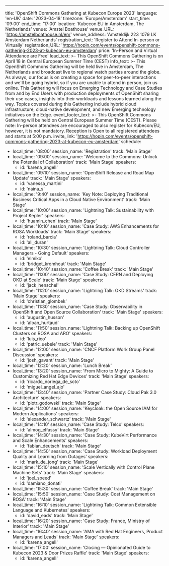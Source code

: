 ---
title: 'OpenShift Commons Gathering at Kubecon Europe 2023'
language: 'en-UK'
date: '2023-04-18'
timezone: 'Europe/Amsterdam'
start_time: '09:00'
end_time: '17:00'
location: 'Kubecon EU in Amsterdam, The Netherlands'
venue: 'Amstel Boathouse'
venue_URL: 'https://amstelboathouse.nl/en/'
venue_address: 'Amsteldijk 223 1079 LK Amsterdam Netherlands'
registration_text: 'Register to Attend In-person or Virtually'
registration_URL: 'https://hopin.com/events/openshift-commons-gathering-2023-at-kubecon-eu-amsterdam'
price: 'In-Person and Virtual Attendance are Free'
lead_text: >-
  This OpenShift Commons Gathering is on April 18 in Central European Summer Time (CEST)
info_text: >-
  This OpenShift Commons Gathering will be held live in Amsterdam, The Netherlands and broadcast live to regional watch parties around the globe. As always, our focus is on creating a space for peer-to-peer interactions and we'll be going hybrid, so if you are unable to attend in person, join us online. This Gathering will focus on Emerging Technology and Case Studies from and by End Users with production deployments of OpenShift sharing their use cases, insights into their workloads and  lessons learned along the way. Topics covered during this Gathering include hybrid cloud infrastructure, cloud-native development, and new Emerging technology initiatives on the Edge.
event_footer_text: >-
  This OpenShift Commons Gathering will be held on Central European Summer Time (CEST). Please note: In-person attendees are encouraged to also register for Kubecon/EU, however, it is not mandatory. Reception is Open to all registered attendees and starts at 5:00 p.m.
invite_link: 'https://hopin.com/events/openshift-commons-gathering-2023-at-kubecon-eu-amsterdam'
schedule:
  - local_time: '08:00'
    session_name: 'Registration'
    track: 'Main Stage'
  - local_time: '09:00'
    session_name: 'Welcome to the Commons: Unlock the Potential of Collaboration'
    track: 'Main Stage'
    speakers:
      - id: 'karena_angell'
  - local_time: '09:10'
    session_name: 'OpenShift Release and Road Map Update'
    track: 'Main Stage'
    speakers:
      - id: 'vanessa_martini'
      - id: 'naina_s'
  - local_time: '9:40'
    session_name: 'Key Note: Deploying Traditional Business Critical Apps in a Cloud Native Environment'
    track: 'Main Stage'
  - local_time: '10:00'
    session_name: 'Lightning Talk: Sustainability with Project Kepler'
    speakers:
      - id: 'huamin_chen'
    track: 'Main Stage'
  - local_time: '10:10'
    session_name: 'Case Study: AWS Enhancements for ROSA Workloads'
    track: 'Main Stage'
    speakers:
      - id: 'roland_barcia'
      - id: 'ali_duran'
  - local_time: '10:30'
    session_name: 'Lightning Talk: Cloud Controller Managers - Going Default'
    speakers:
      - id: 'elmiko'
      - id: 'bridget_kromhout'
    track: 'Main Stage'
  - local_time: '10:40'
    session_name: 'Coffee Break'
    track: 'Main Stage'
  - local_time: '11:00'
    session_name: 'Case Study: CERN and Deploying OKD at Scale'
    track: 'Main Stage'
    speakers:
      - id: 'jack_henschel'
  - local_time: '11:20'
    session_name: 'Lightning Talk: OKD Streams'
    track: 'Main Stage'
    speakers:
      - id: 'christian_glombek'
  - local_time: '11:30'
    session_name: 'Case Study: Observability in OpenShift and Open Source Collaboration'
    track: 'Main Stage'
    speakers: 
      - id: 'augustin_husson'
      - id: 'alban_hurtaud'
  - local_time: '11:50'
    session_name: 'Lightning Talk: Backing up OpenShift Clusters on ROSA and ARO'
    speakers:
      - id: 'luis_rico'
      - id: 'patric_uebele'
    track: 'Main Stage'
  - local_time: '12:00'
    session_name: 'CNCF Platform Work Group Panel Discussion'
    speakers:
      - id: 'josh_gavant'
    track: 'Main Stage'
  - local_time: '12:20'
    session_name: 'Lunch Break'
  - local_time: '13:20'
    session_name: 'From Micro to Mighty: A Guide to Customizing Red Hat Edge Devices'
    track: 'Main Stage'
    speakers:
      - id: 'ricardo_noriega_de_soto'
      - id: 'miguel_angel_ajo'
  - local_time: '13:40'
    session_name: 'Partner Case Study: Cloud Pak 3.0 Architecture'
    speakers:
      - id: 'piotr_godowski'
    track: 'Main Stage'
  - local_time: '14:00'
    session_name: 'Keycloak: the Open Source IAM for Modern Applications'
    speakers: 
      - id: 'alexander_schwartz'
    track: 'Main Stage'
  - local_time: '14:10'
    session_name: 'Case Study: Telco'
    speakers:
      - id: 'almog_elfassy'
    track: 'Main Stage'
  - local_time: '14:30'
    session_name: 'Case Study: KubeVirt Performance and Scale Enhancements'
    speakers:
      - id: 'fabian_deutsch'
    track: 'Main Stage'
  - local_time: '14:50'
    session_name: 'Case Study: Workload Deployment Quality and Learning from Outages'
    speakers:
      - id: 'mark_de_jong'
    track: 'Main Stage'
  - local_time: '15:10'
    session_name: 'Scale Vertically with Control Plane Machine Sets'
    track: 'Main Stage'
    speakers:
      - id: 'joel_speed'
      - id: 'damiano_donati'
  - local_time: '15:30'
    session_name: 'Coffee Break'
    track: 'Main Stage'
  - local_time: '15:50'
    session_name: 'Case Study: Cost Management on ROSA'
    track: 'Main Stage'
  - local_time: '16:10'
    session_name: 'Lightning Talk: Common Extensible Language and Kubernetes'
    speakers:
      - id: 'david_eads'
    track: 'Main Stage'
  - local_time: '16:20'
    session_name: 'Case Study: France, Ministry of Interior'
    track: 'Main Stage'
  - local_time: '16:40'
    session_name: 'AMA with Red Hat Engineers, Product Managers and Leads'
    track: 'Main Stage'
    speakers:
      - id: 'karena_angell'
  - local_time: '17:00'
    session_name: 'Closing — Opinionated Guide to Kubecon 2023 & Door Prizes Raffle'
    track: 'Main Stage'
    speakers:
      - id: 'karena_angell'
